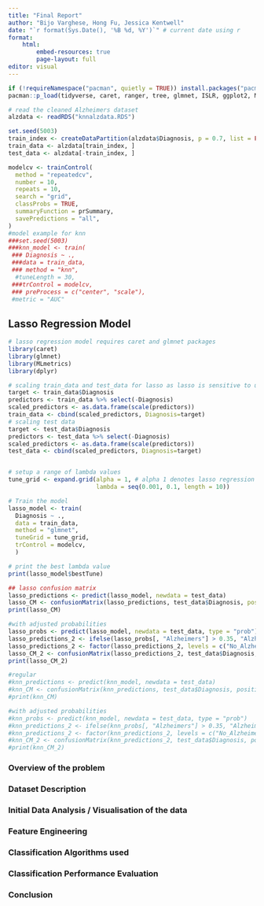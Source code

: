 ```yaml
---
title: "Final Report"
author: "Bijo Varghese, Hong Fu, Jessica Kentwell"
date: "`r format(Sys.Date(), '%B %d, %Y')`" # current date using r 
format:
    html:
        embed-resources: true
        page-layout: full
editor: visual
---
```


```r
if (!requireNamespace("pacman", quietly = TRUE)) install.packages("pacman"); library(pacman)
pacman::p_load(tidyverse, caret, ranger, tree, glmnet, ISLR, ggplot2, Matrix)

# read the cleaned Alzheimers dataset 
alzdata <- readRDS("knnalzdata.RDS")
```

```r
set.seed(5003)
train_index <- createDataPartition(alzdata$Diagnosis, p = 0.7, list = FALSE)
train_data <- alzdata[train_index, ]
test_data <- alzdata[-train_index, ]

modelcv <- trainControl(
  method = "repeatedcv",
  number = 10,
  repeats = 10,
  search = "grid", 
  classProbs = TRUE,
  summaryFunction = prSummary, 
  savePredictions = "all",
)
#model example for knn
###set.seed(5003)
###knn_model <- train(
 ### Diagnosis ~ .,
 ###data = train_data,
 ### method = "knn",
  #tuneLength = 30,
 ###trControl = modelcv,
 ### preProcess = c("center", "scale"),
 #metric = "AUC"

```

## Lasso Regression Model

```r
# lasso regression model requires caret and glmnet packages
library(caret)
library(glmnet)
library(MLmetrics)
library(dplyr)

# scaling train_data and test_data for lasso as lasso is sensitive to unscaled data
target <- train_data$Diagnosis
predictors <- train_data %>% select(-Diagnosis)
scaled_predictors <- as.data.frame(scale(predictors))
train_data <- cbind(scaled_predictors, Diagnosis=target)
# scaling test data 
target <- test_data$Diagnosis
predictors <- test_data %>% select(-Diagnosis)
scaled_predictors <- as.data.frame(scale(predictors))
test_data <- cbind(scaled_predictors, Diagnosis=target)


# setup a range of lambda values 
tune_grid <- expand.grid(alpha = 1, # alpha 1 denotes lasso regression model 
                         lambda = seq(0.001, 0.1, length = 10))

# Train the model
lasso_model <- train(
  Diagnosis ~ ., 
  data = train_data,
  method = "glmnet",
  tuneGrid = tune_grid,
  trControl = modelcv,
  )

# print the best lambda value
print(lasso_model$bestTune)

```

```r
## lasso confusion matrix 
lasso_predictions <- predict(lasso_model, newdata = test_data)
lasso_CM <- confusionMatrix(lasso_predictions, test_data$Diagnosis, positive = "Alzheimers")
print(lasso_CM)

#with adjusted probabilities
lasso_probs <- predict(lasso_model, newdata = test_data, type = "prob")
lasso_predictions_2 <- ifelse(lasso_probs[, "Alzheimers"] > 0.35, "Alzheimers", "No_Alzheimers")
lasso_predictions_2 <- factor(lasso_predictions_2, levels = c("No_Alzheimers", "Alzheimers"))
lasso_CM_2 <- confusionMatrix(lasso_predictions_2, test_data$Diagnosis, positive = "Alzheimers", mode = "everything")
print(lasso_CM_2)


```

```r
#regular
#knn_predictions <- predict(knn_model, newdata = test_data)
#knn_CM <- confusionMatrix(knn_predictions, test_data$Diagnosis, positive = "Alzheimers")
#print(knn_CM)

#with adjusted probabilities
#knn_probs <- predict(knn_model, newdata = test_data, type = "prob")
#knn_predictions_2 <- ifelse(knn_probs[, "Alzheimers"] > 0.35, "Alzheimers", "No_Alzheimers")
#knn_predictions_2 <- factor(knn_predictions_2, levels = c("No_Alzheimers", "Alzheimers"))
#knn_CM_2 <- confusionMatrix(knn_predictions_2, test_data$Diagnosis, positive = "Alzheimers", mode = "everything")
#print(knn_CM_2)
```

### Overview of the problem

### Dataset Description

### Initial Data Analysis / Visualisation of the data

### Feature Engineering

### Classification Algorithms used

### Classification Performance Evaluation

### Conclusion
